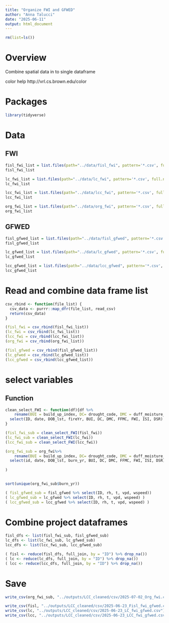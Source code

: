 ```yaml
---
title: "Organize FWI and GFWED"
author: "Anna Talucci"
date: "2025-06-11"
output: html_document
---
```


```r
rm(list=ls())
```

# Overview

Combine spatial data in to single dataframe


color help
http://vrl.cs.brown.edu/color

# Packages

```r
library(tidyverse)
```


# Data

## FWI
```r
fisl_fwi_list = list.files(path="../data/fisl_fwi", pattern='*.csv', full.names = TRUE)
fisl_fwi_list
```

```r
lc_fwi_list = list.files(path="../data/lc_fwi", pattern='*.csv', full.names = TRUE)
lc_fwi_list
```

```r
lcc_fwi_list = list.files(path="../data/lcc_fwi", pattern='*.csv', full.names = TRUE)
lcc_fwi_list
```

```r
org_fwi_list = list.files(path="../data/org_fwi", pattern='*.csv', full.names = TRUE)
org_fwi_list
```

## GFWED

```r
fisl_gfwed_list = list.files(path="../data/fisl_gfwed", pattern='*.csv', full.names = TRUE)
fisl_gfwed_list
```

```r
lc_gfwed_list = list.files(path="../data/lc_gfwed", pattern='*.csv', full.names = TRUE)
lc_gfwed_list
```

```r
lcc_gfwed_list = list.files(path="../data/lcc_gfwed", pattern='*.csv', full.names = TRUE)
lcc_gfwed_list
```


# Read and combine data frame list

```r
csv_rbind <- function(file_list) {
  csv_data <- purrr::map_dfr(file_list, read_csv)
  return(csv_data)
}

```

```r
(fisl_fwi = csv_rbind(fisl_fwi_list))
(lc_fwi = csv_rbind(lc_fwi_list))
(lcc_fwi = csv_rbind(lcc_fwi_list))
(org_fwi = csv_rbind(org_fwi_list))
```


```r
(fisl_gfwed = csv_rbind(fisl_gfwed_list))
(lc_gfwed = csv_rbind(lc_gfwed_list))
(lcc_gfwed = csv_rbind(lcc_gfwed_list))
```

# select variables

## Function

```r
clean_select_FWI <- function(df){df %>% 
    rename(BUI = build_up_index, DC= drought_code, DMC = duff_moisture_code, DOB_lst = dob, FFMC = fine_fuel_moisture_code, FWI = fire_weather_index, ISI = initial_fire_spread_index, DSR = fire_daily_severity_rating) %>%
  select(ID, date, DOB_lst, fireYr, BUI, DC, DMC, FFMC, FWI, ISI, DSR)
}
```

```r
(fisl_fwi_sub = clean_select_FWI(fisl_fwi))
(lc_fwi_sub = clean_select_FWI(lc_fwi))
(lcc_fwi_sub = clean_select_FWI(lcc_fwi))
```

```r
(org_fwi_sub = org_fwi%>% 
    rename(BUI = build_up_index, DC= drought_code, DMC = duff_moisture_code, FFMC = fine_fuel_moisture_code, FWI = fire_weather_index, ISI = initial_fire_spread_index, DSR = fire_daily_severity_rating) %>%
  select(id, date, DOB_lst, burn_yr, BUI, DC, DMC, FFMC, FWI, ISI, DSR)
 
)
 
```
```r
sort(unique(org_fwi_sub$burn_yr))
```
```r
( fisl_gfwed_sub = fisl_gfwed %>% select(ID, rh, t, vpd, wspeed))
( lc_gfwed_sub = lc_gfwed %>% select(ID, rh, t, vpd, wspeed) )
( lcc_gfwed_sub = lcc_gfwed %>% select(ID, rh, t, vpd, wspeed) )
```

# Combine project dataframes

```r
fisl_dfs <- list(fisl_fwi_sub, fisl_gfwed_sub)
lc_dfs <- list(lc_fwi_sub, lc_gfwed_sub)
lcc_dfs <- list(lcc_fwi_sub, lcc_gfwed_sub)
```

```r
( fisl <- reduce(fisl_dfs, full_join, by = "ID") %>% drop_na())
( lc <- reduce(lc_dfs, full_join, by = "ID") %>% drop_na())
( lcc <- reduce(lcc_dfs, full_join, by = "ID") %>% drop_na())
```


# Save

```r
write_csv(org_fwi_sub, "../outputs/LCC_cleaned/csv/2025-07-02_Org_fwi.csv")
```

```r
write_csv(fisl, "../outputs/LCC_cleaned/csv/2025-06-23_Fisl_fwi_gfwed.csv")
write_csv(lc, "../outputs/LCC_cleaned/csv/2025-06-23_LC_fwi_gfwed.csv")
write_csv(lcc, "../outputs/LCC_cleaned/csv/2025-06-23_LCC_fwi_gfwed.csv")
```


